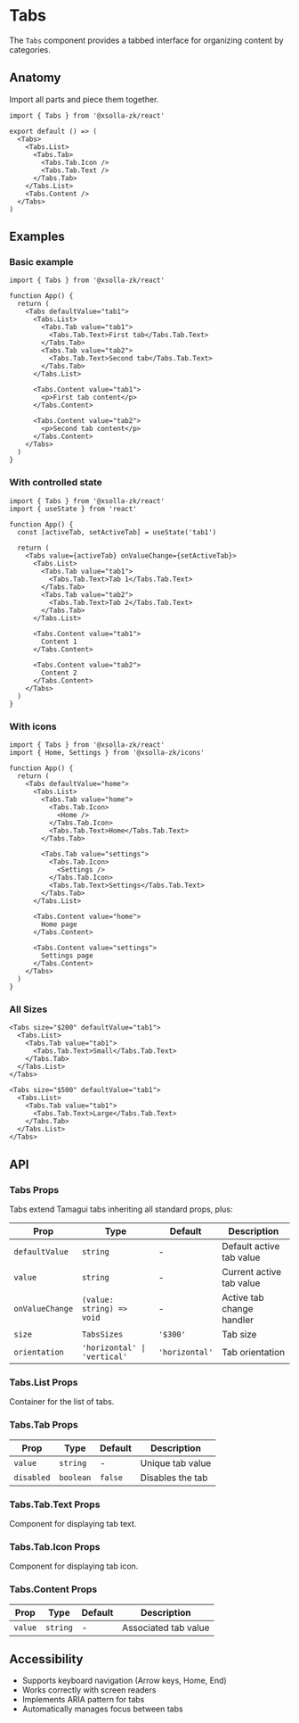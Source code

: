 # Tabs

The `Tabs` component provides a tabbed interface for organizing content by categories.

## Anatomy

Import all parts and piece them together.

```tsx
import { Tabs } from '@xsolla-zk/react'

export default () => (
  <Tabs>
    <Tabs.List>
      <Tabs.Tab>
        <Tabs.Tab.Icon />
        <Tabs.Tab.Text />
      </Tabs.Tab>
    </Tabs.List>
    <Tabs.Content />
  </Tabs>
)
```

## Examples

### Basic example

```tsx
import { Tabs } from '@xsolla-zk/react'

function App() {
  return (
    <Tabs defaultValue="tab1">
      <Tabs.List>
        <Tabs.Tab value="tab1">
          <Tabs.Tab.Text>First tab</Tabs.Tab.Text>
        </Tabs.Tab>
        <Tabs.Tab value="tab2">
          <Tabs.Tab.Text>Second tab</Tabs.Tab.Text>
        </Tabs.Tab>
      </Tabs.List>

      <Tabs.Content value="tab1">
        <p>First tab content</p>
      </Tabs.Content>

      <Tabs.Content value="tab2">
        <p>Second tab content</p>
      </Tabs.Content>
    </Tabs>
  )
}
```

### With controlled state

```tsx
import { Tabs } from '@xsolla-zk/react'
import { useState } from 'react'

function App() {
  const [activeTab, setActiveTab] = useState('tab1')

  return (
    <Tabs value={activeTab} onValueChange={setActiveTab}>
      <Tabs.List>
        <Tabs.Tab value="tab1">
          <Tabs.Tab.Text>Tab 1</Tabs.Tab.Text>
        </Tabs.Tab>
        <Tabs.Tab value="tab2">
          <Tabs.Tab.Text>Tab 2</Tabs.Tab.Text>
        </Tabs.Tab>
      </Tabs.List>

      <Tabs.Content value="tab1">
        Content 1
      </Tabs.Content>

      <Tabs.Content value="tab2">
        Content 2
      </Tabs.Content>
    </Tabs>
  )
}
```

### With icons

```tsx
import { Tabs } from '@xsolla-zk/react'
import { Home, Settings } from '@xsolla-zk/icons'

function App() {
  return (
    <Tabs defaultValue="home">
      <Tabs.List>
        <Tabs.Tab value="home">
          <Tabs.Tab.Icon>
            <Home />
          </Tabs.Tab.Icon>
          <Tabs.Tab.Text>Home</Tabs.Tab.Text>
        </Tabs.Tab>

        <Tabs.Tab value="settings">
          <Tabs.Tab.Icon>
            <Settings />
          </Tabs.Tab.Icon>
          <Tabs.Tab.Text>Settings</Tabs.Tab.Text>
        </Tabs.Tab>
      </Tabs.List>

      <Tabs.Content value="home">
        Home page
      </Tabs.Content>

      <Tabs.Content value="settings">
        Settings page
      </Tabs.Content>
    </Tabs>
  )
}
```

### All Sizes

```tsx
<Tabs size="$200" defaultValue="tab1">
  <Tabs.List>
    <Tabs.Tab value="tab1">
      <Tabs.Tab.Text>Small</Tabs.Tab.Text>
    </Tabs.Tab>
  </Tabs.List>
</Tabs>

<Tabs size="$500" defaultValue="tab1">
  <Tabs.List>
    <Tabs.Tab value="tab1">
      <Tabs.Tab.Text>Large</Tabs.Tab.Text>
    </Tabs.Tab>
  </Tabs.List>
</Tabs>
```

## API

### Tabs Props

Tabs extend Tamagui tabs inheriting all standard props, plus:

| Prop | Type | Default | Description |
|------|------|---------|----------|
| `defaultValue` | `string` | - | Default active tab value |
| `value` | `string` | - | Current active tab value |
| `onValueChange` | `(value: string) => void` | - | Active tab change handler |
| `size` | `TabsSizes` | `'$300'` | Tab size |
| `orientation` | `'horizontal' \| 'vertical'` | `'horizontal'` | Tab orientation |

### Tabs.List Props

Container for the list of tabs.

### Tabs.Tab Props

| Prop | Type | Default | Description |
|------|------|---------|----------|
| `value` | `string` | - | Unique tab value |
| `disabled` | `boolean` | `false` | Disables the tab |

### Tabs.Tab.Text Props

Component for displaying tab text.

### Tabs.Tab.Icon Props

Component for displaying tab icon.

### Tabs.Content Props

| Prop | Type | Default | Description |
|------|------|---------|----------|
| `value` | `string` | - | Associated tab value |

## Accessibility

- Supports keyboard navigation (Arrow keys, Home, End)
- Works correctly with screen readers
- Implements ARIA pattern for tabs
- Automatically manages focus between tabs